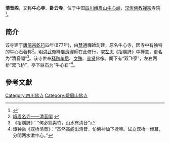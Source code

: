 {{文物保护单位
|名称 = [[峨眉山古建築群|峨眉山古建築群]]
|子项 = 清音閣
|图片 = Qingyin Ge, 2017-09-20 01.jpg
|说明 = 
|所在 = [[四川省|四川省]][[峨眉山市|峨眉山市]]
|分类 = 古建筑
|时代 = 明至清
|编号 = 第六批合并第43项<br />并入第一批第133项
|登录 = 2006年5月25日
}}
'''清音阁'''，又称'''牛心寺'''、'''卧云寺'''，位于中国[[四川|四川]][[峨眉山|峨眉山]][[牛心岭|牛心岭]]，[[汉传佛教|汉传佛教]][[禅宗|禅宗]]寺院<ref>{{Cite web |url=http://www.gogocn.com/emeishan/sights/sqiao.htm |title=双桥清音（清音阁） |access-date=2009-12-26 |archive-date=2013-05-10 |archive-url=https://web.archive.org/web/20130510032947/http://www.gogocn.com/emeishan/sights/sqiao.htm |dead-url=no }}</ref>。

== 简介 ==
{{Quote box
|width=30%
|align=right
|quote=倒雨青霜透葛衣，鸟啼山瞑坐忘归。<br />城南一枕松堂月，还借涛声入梦飞。
|source=（[[明|明]]）[[安磐|安磐]]《留别双飞》 
|}}
该寺建于[[唐|唐]][[僖宗|僖宗]][[乾符|乾符]]四年(877年)，由[[慧通|慧通]]禪師創建，原名牛心寺，因寺中有独特的牛心石著称<ref>[http://travel.people.com.cn/BIG5/139035/151643/153089/157998/9457666.html 峨眉名寺——清音閣] {{webarchive|url=https://web.archive.org/web/20120610035740/http://travel.people.com.cn/BIG5/139035/151643/153089/157998/9457666.html |date=2012-06-10 }}</ref>。[[明|明]][[洪武帝|洪武帝]]時[[廣濟|廣濟]]禪師在此修行，取[[左思|左思]]《招隱詩》中禅意，更名为“清音閣”<ref>《招隱詩》：“何必絲與竹，山水有清音”</ref>。该寺供奉[[释迦牟尼|释迦牟尼]]、[[文殊|文殊]]、[[普贤|普贤]]佛像。阁下有“双飞亭”，左右两桥“双飞桥”，亭下巨石为“牛心石”<ref>
谭钟岳《双桥清音》：“杰然高阁出清音，仿佛神仙下抚琴。试立双桥一倾耳，分明两水漱牛心。”</ref>。

==參考文獻==
<div class="references-small">
<references></references>
</div>

[[Category:四川佛寺|Category:四川佛寺]]
[[Category:峨眉山佛寺|Category:峨眉山佛寺]]